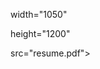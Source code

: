 `<iframe`{=html}

` width="1050"`{=html}

` height="1200" `{=html}

`src="resume.pdf">`{=html}

</iframe>
